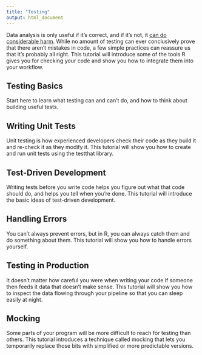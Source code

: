 ```yaml
---
title: "Testing"
output: html_document
---
```


Data analysis is only useful if it's correct, and if it's not, it [can do considerable harm](https://theconversation.com/the-reinhart-rogoff-error-or-how-not-to-excel-at-economics-13646).
While no amount of testing can ever conclusively prove that there aren't mistakes in code, a few simple practices can reassure us that it's probably all right.
This tutorial will introduce some of the tools R gives you for checking your code and show you how to integrate them into your workflow.

## Testing Basics

Start here to learn what testing can and can't do, and how to think about building useful tests.

## Writing Unit Tests

Unit testing is how experienced developers check their code as they build it and re-check it as they modify it. This tutorial will show you how to create and run unit tests using the testthat library.

## Test-Driven Development

Writing tests before you write code helps you figure out what that code should do, and helps you tell when you're done. This tutorial will introduce the basic ideas of test-driven development.

## Handling Errors

You can't always prevent errors, but in R, you can always catch them and do something about them. This tutorial will show you how to handle errors yourself.

## Testing in Production

It doesn't matter how careful you were when writing your code if someone then feeds it data that doesn't make sense. This tutorial will show you how to inspect the data flowing through your pipeline so that you can sleep easily at night.

## Mocking

Some parts of your program will be more difficult to reach for testing than others.  This tutorial introduces a technique called mocking that lets you temporarily replace those bits with simplified or more predictable versions.